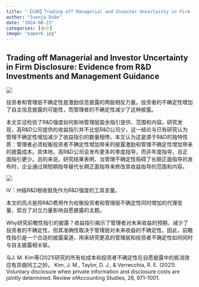 ```yaml
---
title: "【CAR】Trading off Managerial and Investor Uncertainty in Firm Disclosure: Evidence from R&D Investments and Management Guidance"
author: "Svenja Dube"
date: "2024-08-23"
categories: [会计]
image: "paper6.jpg"
---
```


## Trading off Managerial and Investor Uncertainty in Firm Disclosure: Evidence from R&D Investments and Management Guidance

![](https://raw.githubusercontent.com/liyuanaa/my-images/main/img/20240824-1.png)

:::{#hero-heading}

投资者和管理层不确定性是激励信息披露的两股相反力量。投资者的不确定性增加了自主信息披露的可能性，而管理者的不确定性减少了这种披露。

本文实证检验了R&D强度如何影响管理层盈余指引提供、范围和内容。研究发现，高R&D公司提供的收益指引并不比低R&D公司少，这一结论与已有研究认为管理不确定性增加减少了收益指引的数量相悖。本文认为这是源于R&D的独特性质：管理者必须权衡投资者不确定性增加带来的披露激励和管理不确定性增加带来的披露成本。具体地，高R&D公司会发布更多的季度指导，而非年度指导，且正面指引更少。总的来说，研究结果表明，当管理不确定性阻碍了长期正面指导的发布时，企业通过用短期指导替代长期正面指导来修改其收益指导的范围和内容。

![](https://raw.githubusercontent.com/liyuanaa/my-images/main/img/20240824-2.png)

IV：州级R&D税收抵免作为R&D强度的工具变量。

本文的亮点是将R&D费用作为权衡投资者和管理层不确定性同时增加的代理变量，契合了对立力量影响自愿披露的主题。

Why研究前瞻性指引的披露？收益指引揭示了管理者对未来收益的预期，减少了投资者的不确定性，但其准确性取决于管理层对未来收益的不确定性。因此，前瞻性指引是一个合适的披露渠道，用来研究更高的管理层和投资者不确定性如何同时与自主披露相关联。

与J. M. Kim等(2021)研究的所有权成本和投资者不确定性在自愿披露中的抵消效应有异曲同工之妙。
Kim, J. M., Taylor, D. J., & Verrecchia, R. E. (2021). Voluntary disclosure when private information and disclosure costs are jointly determined. Review ofAccounting Studies, 26, 971–1001.

:::